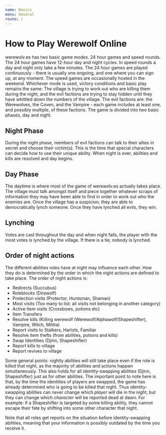 ```yaml
---
name: Basics
menu: General
route: /
---
```


# How to Play Werewolf Online

werewolv.es has two basic game modes. 24 hour games and speed rounds.
The 24 hour games have 12-hour day and night cycles. In speed rounds a
day and night only take a few minutes. The 24 hour games are played
continuously - there is usually one ongoing, and one where you can sign
up, at any moment. The speed games are occasionally hosted in the
weekend. Whichever mode is used, victory conditions and basic play
remains the same: The village is trying to work out who are killing them
during the night, and the evil factions are trying to stay hidden until
they have whittled down the numbers of the village. The evil factions
are: the Werewolves, the Coven, and the Vampire - each game includes at
least one, and possibly multiple, of these factions. The game is divided
into two basic phases, day and night.

## Night Phase

During the night phase, members of evil factions can talk to their
allies in secret and choose their victim(s). This is the time that
special characters can decide how to use their unique ability. When
night is over, abilities and kills are resolved and day begins.

## Day Phase

The daytime is where most of the game of werewolv.es actually takes
place. The village must talk amongst itself and piece together whatever
scraps of information they may have been able to find in order to work
out who the enemies are. Once the village has a suspicion, they are able
to democratically lynch someone. Once they have lynched all evils, they
win.

## Lynching

Votes are cast throughout the day and when night falls, the player with
the most votes is lynched by the village. If there is a tie, nobody is
lynched.

## Order of night actions

The different abilities roles have at night may influence each other.
How they do is determined by the order in which the night actions are
defined to take place. The order of night actions is:

  - Redirects (Succubus)
  - Roleblocks (Direwolf)
  - Protection visits (Protector, Huntsman, Shaman)
  - Most visits (Too many to list: all visits not belonging in another
    category)
  - Active Item visits (Crossbows, potions etc)
  - Item Transfers
  - Resolve kills (Killing werewolf (Werewolf/Alphawolf/Shapeshifter),
    Vampire, Witch, Militia)
  - Report visits to Stalkers, Harlots, Familiar
  - Resolve item thefts (from abilities, potions and kills)
  - Swap Identities (Djinn, Shapeshifter)
  - Report kills to village
  - Report revives to village

Some general points: nightly abilities will still take place even if the
role is killed that night, as the majority of abilities and actions
happen simultaneously. This also holds for all identity-swapping
abilities (Djinn, Shapeshifter) just as for other abilities. The
important point to note here is that, by the time the identities of
players are swapped, the game has already determined who is going to be
killed that night. Thus identity-swapping abilities can never change
which *player* will die in the night, but they can change which
*character* will be reported dead at dawn. For example: if a
Shapeshifter is targeted by some killing ability, they cannot escape
their fate by shifting into some other character that night.

Note that all roles get reports on the situation before
identity-swapping abilities, meaning that your information is possibly
outdated by the time you receive it.
